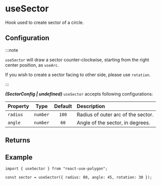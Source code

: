 ---
---


# useSector

Hook used to create sector of a circle.

<SimpleUseSector />

## Configuration

:::note

`useSector` will draw a sector counter-clockwise, starting from the right center position, as `useArc`.

If you wish to create a sector facing to other side, please use `rotation`.

:::

**_(SectorConfig | undefined)_** `useSector` accepts following configurations:

| Property |   Type   | Default | Description                        |
| :------- | :------: | :-----: | :--------------------------------- |
| `radius` | `number` |  `100`  | Radius of outer arc of the sector. |
| `angle`  | `number` |  `60`   | Angle of the sector, in degrees.   |

## Returns

<PrimitiveReturns configType="SectorConfig" />

## Example

```tsx
import { useSector } from "react-use-polygon";

const sector = useSector({ radius: 80, angle: 45, rotation: 30 });
```
